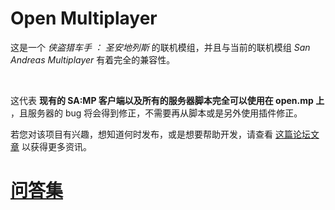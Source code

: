 # Open Multiplayer

这是一个 _侠盗猎车手 ： 圣安地列斯_ 的联机模组，并且与当前的联机模组 _San Andreas Multiplayer_ 有着完全的兼容性。

<br />

这代表 **现有的 SA:MP 客户端以及所有的服务器脚本完全可以使用在 open.mp 上** ，且服务器的 bug 将会得到修正，不需要再从脚本或是另外使用插件修正。

若您对该项目有兴趣，想知道何时发布，或是想要帮助开发，请查看 <a href="https://forum.open.mp/showthread.php?tid=99">这篇论坛文章</a> 以获得更多资讯。

# [问答集](/faq)
